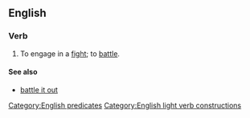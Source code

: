 ==English==

===Verb===
{{head|en|verb|head=[[do]] [[battle]]}}

# {{context|intransitive|lang=en}} To engage in a [[fight]]; to [[battle#Verb|battle]].

====See also====
* [[battle it out]]

[[Category:English predicates]]
[[Category:English light verb constructions]]